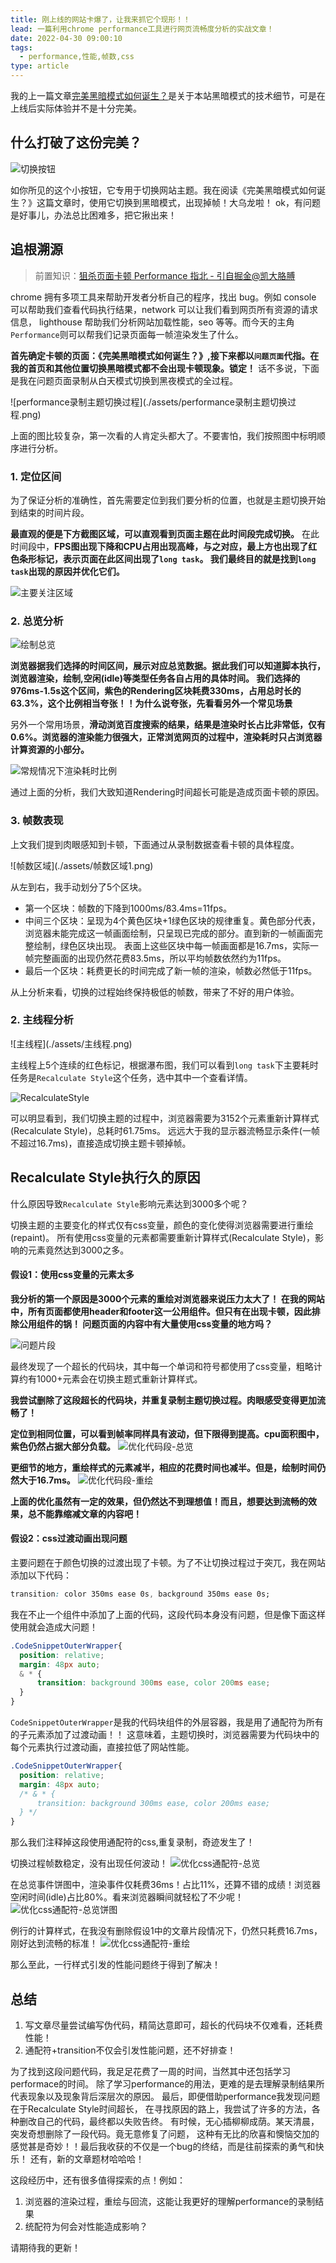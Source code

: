 ```yaml
---
title: 刚上线的网站卡爆了，让我来抓它个现形！！
lead: 一篇利用chrome performance工具进行网页流畅度分析的实战文章！
date: 2022-04-30 09:00:10
tags:
  - performance,性能,帧数,css
type: article
---
```


我的上一篇文章[完美黑暗模式如何诞生？](/2022/04/完美黑暗模式如何诞生？)是关于本站黑暗模式的技术细节，可是在上线后实际体验并不是十分完美。

## 什么打破了这份完美？

![切换按钮](./assets/dark.gif)

如你所见的这个小按钮，它专用于切换网站主题。我在阅读《完美黑暗模式如何诞生？》这篇文章时，使用它切换到黑暗模式，出现掉帧！大乌龙啦！
ok，有问题是好事儿，办法总比困难多，把它揪出来！

## 追根溯源

> 前置知识：[狙杀页面卡顿 Performance 指北 - 引自掘金@凯大胳膊](https://juejin.cn/post/6844903651262070791)

chrome 拥有多项工具来帮助开发者分析自己的程序，找出 bug。例如 console 可以帮助我们查看代码执行结果，network 可以让我们看到网页所有资源的请求信息，
lighthouse 帮助我们分析网站加载性能，seo 等等。而今天的主角`Performance`则可以帮我们记录页面每一帧渲染发生了什么。

**首先确定卡顿的页面：《完美黑暗模式如何诞生？》,接下来都以`问题页面`代指。在我的首页和其他位置切换黑暗模式都不会出现卡顿现象。锁定！**
话不多说，下面是我在问题页面录制从白天模式切换到黑夜模式的全过程。

<FullBleed aspectRatio={2.82} >
  ![performance录制主题切换过程](./assets/performance录制主题切换过程.png)
</FullBleed>

上面的图比较复杂，第一次看的人肯定头都大了。不要害怕，我们按照图中标明顺序进行分析。

### 1. 定位区间

为了保证分析的准确性，首先需要定位到我们要分析的位置，也就是主题切换开始到结束的时间片段。

**最直观的便是下方截图区域，可以直观看到页面主题在此时间段完成切换。**
在此时间段中，**FPS图出现下降和CPU占用出现高峰，与之对应，最上方也出现了红色条形标记，表示页面在此区间出现了`long task`。
我们最终目的就是找到`long task`出现的原因并优化它们。**

![主要关注区域](./assets/观察区域.png)

### 2. 总览分析

![绘制总览](./assets/绘制总览.png)

**浏览器据我们选择的时间区间，展示对应总览数据。据此我们可以知道脚本执行，浏览器渲染，绘制,空闲(idle)等类型任务各自占用的具体时间。
我们选择的976ms-1.5s这个区间，紫色的Rendering区块耗费330ms，占用总时长的63.3%，这个比例相当夸张！！为什么说夸张，先看看另外一个常见场景**

另外一个常用场景，**滑动浏览百度搜索的结果，结果是渲染时长占比非常低，仅有0.6%。浏览器的渲染能力很强大，正常浏览网页的过程中，渲染耗时只占浏览器计算资源的小部分。**

![常规情况下渲染耗时比例](./assets/常规情况下渲染耗时比例.png)

通过上面的分析，我们大致知道Rendering时间超长可能是造成页面卡顿的原因。

### 3. 帧数表现

上文我们提到肉眼感知到卡顿，下面通过从录制数据查看卡顿的具体程度。

<FullBleed aspectRatio={9} >
![帧数区域](./assets/帧数区域1.png)
</FullBleed>

从左到右，我手动划分了5个区块。

- 第一个区块：帧数的下降到1000ms/83.4ms=11fps。
- 中间三个区块：呈现为4个黄色区块+1绿色区块的规律重复。黄色部分代表，浏览器未能完成这一帧画面绘制，只呈现已完成的部分。直到新的一帧画面完整绘制，绿色区块出现。
表面上这些区块中每一帧画面都是16.7ms，实际一帧完整画面的出现仍然花费83.5ms，所以平均帧数依然约为11fps。
- 最后一个区块：耗费更长的时间完成了新一帧的渲染，帧数必然低于11fps。

从上分析来看，切换的过程始终保持极低的帧数，带来了不好的用户体验。

### 2. 主线程分析

<FullBleed aspectRatio={7} >
![主线程](./assets/主线程.png)
</FullBleed>

主线程上5个连续的红色标记，根据瀑布图，我们可以看到`long task`下主要耗时任务是`Recalculate Style`这个任务，选中其中一个查看详情。

![RecalculateStyle](./assets/RecalculateStyle.png)

可以明显看到，我们切换主题的过程中，浏览器需要为3152个元素重新计算样式(Recalculate Style)，总耗时61.75ms。
远远大于我的显示器流畅显示条件(一帧不超过16.7ms)，直接造成切换主题卡顿掉帧。

## Recalculate Style执行久的原因

什么原因导致`Recalculate Style`影响元素达到3000多个呢？

切换主题的主要变化的样式仅有css变量，颜色的变化使得浏览器需要进行重绘(repaint)。
所有使用css变量的元素都需要重新计算样式(Recalculate Style)，影响的元素竟然达到3000之多。

#### 假设1：使用css变量的元素太多

**我分析的第一个原因是3000个元素的重绘对浏览器来说压力太大了！
在我的网站中，所有页面都使用header和footer这一公用组件。但只有在出现卡顿，因此排除公用组件的锅！
问题页面的内容中有大量使用css变量的地方吗？**

![问题片段](./assets/问题片段.png)

最终发现了一个超长的代码块，其中每一个单词和符号都使用了css变量，粗略计算约有1000+元素会在切换主题式重新计算样式。

**我尝试删除了这段超长的代码块，并重复录制主题切换过程。肉眼感受变得更加流畅了！**

**定位到相同位置，可以看到帧率同样具有波动，但下限得到提高。cpu面积图中，紫色仍然占据大部分负载。**
![优化代码段-总览](./assets/优化代码段-总览.png)

**更细节的地方，重绘样式的元素减半，相应的花费时间也减半。但是，绘制时间仍然大于16.7ms。**
![优化代码段-重绘](./assets/优化代码段-重绘.png)

**上面的优化虽然有一定的效果，但仍然达不到理想值！而且，想要达到流畅的效果，总不能靠缩减文章的内容吧！**

#### 假设2：css过渡动画出现问题

主要问题在于颜色切换的过渡出现了卡顿。为了不让切换过程过于突兀，我在网站添加以下代码：

```css
transition: color 350ms ease 0s, background 350ms ease 0s;
```

我在不止一个组件中添加了上面的代码，这段代码本身没有问题，但是像下面这样使用就会造成大问题！

```css
.CodeSnippetOuterWrapper{
  position: relative;
  margin: 48px auto;
  & * {
      transition: background 300ms ease, color 200ms ease;
  }
}
```

`CodeSnippetOuterWrapper`是我的代码块组件的外层容器，我是用了通配符为所有的子元素添加了过渡动画！！
这意味着，主题切换时，浏览器需要为代码块中的每个元素执行过渡动画，直接拉低了网站性能。

```css
.CodeSnippetOuterWrapper{
  position: relative;
  margin: 48px auto;
  /* & * {
      transition: background 300ms ease, color 200ms ease;
  } */
}
```
那么我们注释掉这段使用通配符的css,重复录制，奇迹发生了！

切换过程帧数稳定，没有出现任何波动！
![优化css通配符-总览](./assets/优化css通配符-总览.png)

在总览事件饼图中，渲染事件仅耗费36ms！占比11%，还算不错的成绩！浏览器空闲时间(idle)占比80%。看来浏览器瞬间就轻松了不少呢！
![优化css通配符-总览饼图](./assets/优化css通配符-总览饼图.png)

例行的计算样式，在我没有删除假设1中的文章片段情况下，仍然只耗费16.7ms，刚好达到流畅的标准！
![优化css通配符-重绘](./assets/优化css通配符-重绘.png)

那么至此，一行样式引发的性能问题终于得到了解决！

## 总结

1. 写文章尽量尝试编写伪代码，精简达意即可，超长的代码块不仅难看，还耗费性能！
2. 通配符+transition不仅会引发性能问题，还不好排查！

为了找到这段问题代码，我足足花费了一周的时间，当然其中还包括学习performace的时间。
除了学习performance的用法，更难的是去理解录制结果所代表现象以及现象背后深层次的原因。
最后，即便借助performance我发现问题在于Recalculate Style时间超长，
在寻找原因的路上，我尝试了许多的方法，各种删改自己的代码，最终都以失败告终。
有时候，无心插柳柳成荫。某天清晨，突发奇想删除了一段代码。竟无意修复了问题，
这种有无比的欣喜和懊恼交加的感觉甚是奇妙！！最后我收获的不仅是一个bug的终结，而是往前探索的勇气和快乐！
还有，新的文章题材哈哈哈！

这段经历中，还有很多值得探索的点！例如：
1. 浏览器的渲染过程，重绘与回流，这能让我更好的理解performance的录制结果
2. 统配符为何会对性能造成影响？

请期待我的更新！